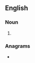 ==English==

===Noun===
{{head|en|noun form}}

# {{plural of|en|soger}}

===Anagrams===
* {{anagrams|en|a=egorss|Gosser|Groses|Grosse|esrogs|gorses|grosse|ogress}}